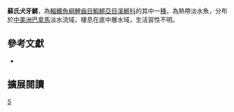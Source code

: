 {{Speciesbox 
| taxon = Cynodonichthys sucubti
| status = NE
| status_system = IUCN3.1
| authority = [[Breder|Breder]], 1925
| synonyms = *''Rivulus chucunaque sucubti, Breder, 1925''
}}
'''蘇氏犬牙鱂'''，為[[輻鰭魚綱|輻鰭魚綱]][[鯉齒目|鯉齒目]][[鰕鱂亞目|鰕鱂亞目]][[溪鱂科|溪鱂科]]的其中一[[種|種]]，為熱帶淡水魚，分布於[[中美洲|中美洲]][[巴拿馬|巴拿馬]]淡水流域，棲息在底中層水域，生活習性不明。

== 參考文獻 ==
*{{FishBase_species|genus=Cynodonichthys|species=sucubti|year=2014|month=8}}

== 擴展閱讀 ==
{{refbegin}}
{{wikispecies-inline|Cynodonichthys sucubti|蘇氏犬牙鱂}}
{{refend}}
{{Taxonbar|from=Q26203101}}

[[Category:犬牙鱂屬|S]]


{{魚類小作品}}